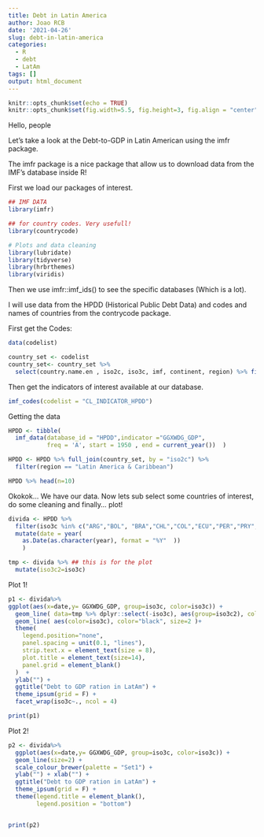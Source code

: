 ```yaml
---
title: Debt in Latin America
author: Joao RCB
date: '2021-04-26'
slug: debt-in-latin-america
categories:
  - R
  - debt
  - LatAm
tags: []
output: html_document
---
```


```r
knitr::opts_chunk$set(echo = TRUE)
knitr::opts_chunk$set(fig.width=5.5, fig.height=3, fig.align = "center") 

```


Hello, people

Let's take a look at the Debt-to-GDP in Latin American using the imfr package.

The imfr package is a nice package that allow us to download data from the IMF's database inside R!

First we load our packages of interest.
```r
## IMF DATA
library(imfr) 

## for country codes. Very usefull!
library(countrycode) 

# Plots and data cleaning
library(lubridate) 
library(tidyverse)
library(hrbrthemes)
library(viridis)

```

Then we use imfr::imf_ids() to see the specific databases (Which is a lot).

I will use data from the HPDD (Historical Public Debt Data) and codes and names of countries from the contrycode package. 


First get the Codes:
```r
data(codelist)

country_set <- codelist
country_set<- country_set %>% 
  select(country.name.en , iso2c, iso3c, imf, continent, region) %>% filter(!is.na(imf) & !is.na(iso2c))


```



Then get the indicators of interest available at our database.
```r
imf_codes(codelist = "CL_INDICATOR_HPDD")

```

Getting the data
```r

HPDD <- tibble(
  imf_data(database_id = "HPDD",indicator ="GGXWDG_GDP",
           freq = 'A', start = 1950 , end = current_year())  ) 

HPDD <- HPDD %>% full_join(country_set, by = "iso2c") %>% 
  filter(region == "Latin America & Caribbean") 

HPDD %>% head(n=10)

```

Okokok... We have our data. Now lets sub select some countries of interest, do some cleaning and finally... plot!



```r

divida <- HPDD %>% 
  filter(iso3c %in% c("ARG","BOL", "BRA","CHL","COL","ECU","PER","PRY","URY","VEN")) %>% 
  mutate(date = year(
    as.Date(as.character(year), format = "%Y"  )) 
    )

tmp <- divida %>% ## this is for the plot
  mutate(iso3c2=iso3c)

```
  

Plot 1!

```r

p1 <- divida%>% 
ggplot(aes(x=date,y= GGXWDG_GDP, group=iso3c, color=iso3c)) +
  geom_line( data=tmp %>% dplyr::select(-iso3c), aes(group=iso3c2), color="grey", size=2, alpha=0.5) +
  geom_line( aes(color=iso3c), color="black", size=2 )+
  theme(
    legend.position="none",
    panel.spacing = unit(0.1, "lines"),
    strip.text.x = element_text(size = 8),
    plot.title = element_text(size=14),
    panel.grid = element_blank()
  )  +
  ylab("") +
  ggtitle("Debt to GDP ration in LatAm") +
  theme_ipsum(grid = F) + 
  facet_wrap(iso3c~., ncol = 4)

print(p1)

```




Plot 2! 

```r

p2 <- divida%>% 
  ggplot(aes(x=date,y= GGXWDG_GDP, group=iso3c, color=iso3c)) +
  geom_line(size=2) + 
  scale_colour_brewer(palette = "Set1") +
  ylab("") + xlab("") +
  ggtitle("Debt to GDP ration in LatAm") +
  theme_ipsum(grid = F) +
  theme(legend.title = element_blank(),
        legend.position = "bottom")


print(p2)
```



